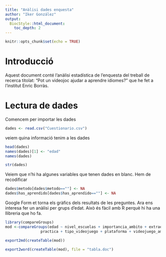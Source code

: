 ```yaml
---
title: "Anàlisi dades enquesta"
author: "Iker González"
output:
  BiocStyle::html_document:
    toc_depth: 2
---
```


```r
knitr::opts_chunk$set(echo = TRUE)
```

# Introducció

Aquest document conté l'anàlisi estadística de l'enquesta del treball de recerca titolat: "Pot un videojoc ajudar a aprendre idiomes?" que he fet a l'institut Enric Borràs.

# Lectura de dades

Comencem per importar les dades

```r
dades <- read.csv("Cuestionario.csv")
```

veiem quina informació tenim a les dades

```r
head(dades)
names(dades)[1] <- "edad"
names(dades)
```

```r
str(dades)
```

Veiem que n'hi ha algunes variables que tenen dades en blanc. Hem de recodificar

```r
dades$metodo[dades$metodo==""] <- NA
dades$has_aprendido[dades$has_aprendido==""] <- NA
```

Google Form et torna els gràfics dels resultats de les preguntes. Ara ens interesa fer un anàlisi per grups d'edat. Això  és fàcil amb R perquè hi ha una llibreria que ho fa.

```r
library(compareGroups)
mod <-compareGroups(edad ~ nivel_escuelas + importancia_ambito + extraescolar + videojuego +
                practica + tipo_videojuego + plataforma + videojuego_ambito, data = dades)
```

```r
export2md(createTable(mod))
```

```r
export2word(createTable(mod), file = "tabla.doc")
```